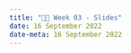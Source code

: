 ---
title: "👨‍🏫 Week 03 - Slides"
date: 16 September 2022
date-meta: 16 September 2022
---

<mark class="todo"></mark>